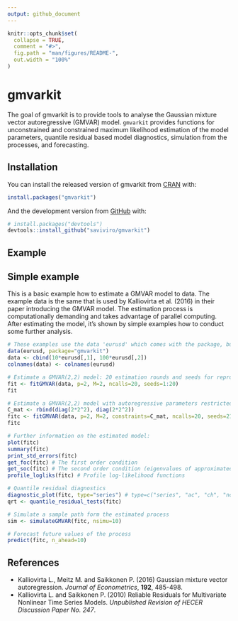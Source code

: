 ```yaml
---
output: github_document
---
```


<!-- README.md is generated from README.Rmd. Please edit that file -->

```r
knitr::opts_chunk$set(
  collapse = TRUE,
  comment = "#>",
  fig.path = "man/figures/README-",
  out.width = "100%"
)
```
# gmvarkit

<!-- badges: start -->
<!-- badges: end -->

The goal of gmvarkit is to provide tools to analyse the Gaussian mixture vector autoregressive (GMVAR) model. `gmvarkit` provides functions for unconstrained and constrained maximum likelihood estimation of the model parameters, quantile residual based model diagnostics, simulation from the processes, and forecasting.

## Installation

You can install the released version of gmvarkit from [CRAN](https://CRAN.R-project.org) with:

``` r
install.packages("gmvarkit")
```

And the development version from [GitHub](https://github.com/) with:

``` r
# install.packages("devtools")
devtools::install_github("saviviro/gmvarkit")
```
## Example

Simple example
--------------

This is a basic example how to estimate a GMVAR model to data. The example data is the same that is used by Kalliovirta et al. (2016) in their paper introducing the GMVAR model. The estimation process is computationally demanding and takes advantage of parallel computing. After estimating the model, it's shown by simple examples how to conduct some further analysis.

``` r
# These examples use the data 'eurusd' which comes with the package, but in a scaled form.
data(eurusd, package="gmvarkit")
data <- cbind(10*eurusd[,1], 100*eurusd[,2])
colnames(data) <- colnames(eurusd)

# Estimate a GMVAR(2,2) model: 20 estimation rounds and seeds for reproducible results
fit <- fitGMVAR(data, p=2, M=2, ncalls=20, seeds=1:20)
fit

# Estimate a GMVAR(2,2) model with autoregressive parameters restricted to be the same for all regimes
C_mat <- rbind(diag(2*2^2), diag(2*2^2))
fitc <- fitGMVAR(data, p=2, M=2, constraints=C_mat, ncalls=20, seeds=21:40)
fitc

# Further information on the estimated model:
plot(fitc)
summary(fitc)
print_std_errors(fitc)
get_foc(fitc) # The first order condition
get_soc(fitc) # The second order condition (eigenvalues of approximated Hessian)
profile_logliks(fitc) # Profile log-likelihood functions

# Quantile residual diagnostics
diagnostic_plot(fitc, type="series") # type=c("series", "ac", "ch", "norm")
qrt <- quantile_residual_tests(fitc)

# Simulate a sample path form the estimated process
sim <- simulateGMVAR(fitc, nsimu=10)

# Forecast future values of the process
predict(fitc, n_ahead=10)
```

References
----------

-   Kalliovirta L., Meitz M. and Saikkonen P. (2016) Gaussian mixture vector autoregression. *Journal of Econometrics*, **192**, 485-498.
-   Kalliovirta L. and Saikkonen P. (2010) Reliable Residuals for Multivariate Nonlinear Time Series Models. *Unpublished Revision of HECER Discussion Paper No. 247*.
